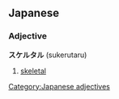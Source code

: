 {{rfd}}
==Japanese==
===Adjective===
[[Category:Japanese adjectives]]
'''スケルタル''' (sukerutaru)
# [[skeletal]]